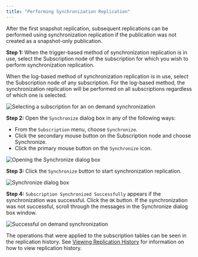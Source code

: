 ```yaml
---
title: "Performing Synchronization Replication"
---
```


<div id="perform_sync_replication" class="registered_link"></div>


After the first snapshot replication, subsequent replications can be performed using synchronization replication if the publication was not created as a snapshot-only publication.

**Step 1:** When the trigger-based method of synchronization replication is in use, select the Subscription node of the subscription for which you wish to perform synchronization replication.

When the log-based method of synchronization replication is in use, select the Subscription node of any subscription. For the log-based method, the synchronization replication will be performed on all subscriptions regardless of which one is selected.

![Selecting a subscription for an on demand synchronization](/../../images/image89.png)

**Step 2:** Open the `Synchronize` dialog box in any of the following ways:

-   From the `Subscription` menu, choose `Synchronize`.
-   Click the secondary mouse button on the Subscription node and choose Synchronize.
-   Click the primary mouse button on the `Synchronize` icon.

![Opening the Synchronize dialog box](/../../images/image93.png)

**Step 3:** Click the `Synchronize` button to start synchronization replication.

![Synchronize dialog box](/../../images/image91.png)

**Step 4:** `Subscription Synchronized Successfully` appears if the synchronization was successful. Click the `OK` button. If the synchronization was not successful, scroll through the messages in the Synchronize dialog box window.

![Successful on demand synchronization](/../../images/image94.png)

The operations that were applied to the subscription tables can be seen in the replication history. See [Viewing Replication History](../../07_common_operations/#view_replication_history) for information on how to view replication history.

